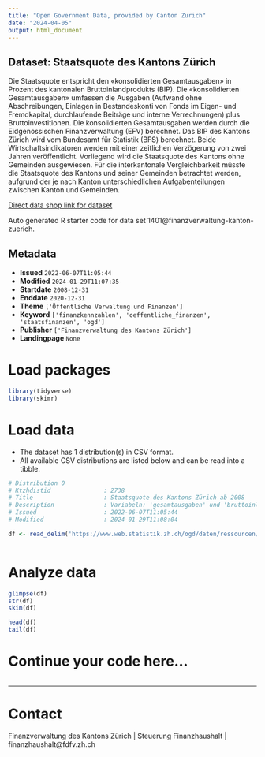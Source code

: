 ```yaml
---
title: "Open Government Data, provided by Canton Zurich"
date: "2024-04-05"
output: html_document
---
```


## Dataset: Staatsquote des Kantons Zürich

Die Staatsquote entspricht den «konsolidierten Gesamtausgaben» in Prozent des kantonalen Bruttoinlandprodukts (BIP). Die «konsolidierten Gesamtausgaben» umfassen die Ausgaben (Aufwand ohne Abschreibungen, Einlagen in Bestandeskonti von Fonds im Eigen- und Fremdkapital, durchlaufende Beiträge und interne Verrechnungen) plus Bruttoinvestitionen. Die konsolidierten Gesamtausgaben werden durch die Eidgenössischen Finanzverwaltung (EFV) berechnet. Das BIP des Kantons Zürich wird vom Bundesamt für Statistik (BFS) berechnet. Beide Wirtschaftsindikatoren werden mit einer zeitlichen Verzögerung von zwei Jahren veröffentlicht. Vorliegend wird die Staatsquote des Kantons ohne Gemeinden ausgewiesen. Für die interkantonale Vergleichbarkeit müsste die Staatsquote des Kantons und seiner Gemeinden betrachtet werden, aufgrund der je nach Kanton unterschiedlichen Aufgabenteilungen zwischen Kanton und Gemeinden. 

[Direct data shop link for dataset](https://www.zh.ch/de/politik-staat/statistik-daten/datenkatalog.html#/datasets/1401@finanzverwaltung-kanton-zuerich)

Auto generated R starter code for data set 1401@finanzverwaltung-kanton-zuerich.

## Metadata

- **Issued** `2022-06-07T11:05:44`
- **Modified** `2024-01-29T11:07:35`
- **Startdate** `2008-12-31`
- **Enddate** `2020-12-31`
- **Theme** `['Öffentliche Verwaltung und Finanzen']`
- **Keyword** `['finanzkennzahlen', 'oeffentliche_finanzen', 'staatsfinanzen', 'ogd']`
- **Publisher** `['Finanzverwaltung des Kantons Zürich']`
- **Landingpage** `None`


# Load packages

```r

library(tidyverse)
library(skimr)

```

# Load data

-   The dataset has 1 distribution(s) in CSV format.
-   All available CSV distributions are listed below and can be read into a tibble.

```r

# Distribution 0
# Ktzhdistid               : 2738
# Title                    : Staatsquote des Kantons Zürich ab 2008
# Description              : Variabeln: 'gesamtausgaben' und 'bruttoinlandprodukt' in Tausend CHF.
# Issued                   : 2022-06-07T11:05:44
# Modified                 : 2024-01-29T11:08:04

df <- read_delim('https://www.web.statistik.zh.ch/ogd/daten/ressourcen/KTZH_00001401_00002738.csv')



```

# Analyze data

```r

glimpse(df)
str(df)
skim(df)

head(df)
tail(df)

```

# Continue your code here...

```r

```

------------------------------------------------------------------------

# Contact

Finanzverwaltung des Kantons Zürich | Steuerung Finanzhaushalt | finanzhaushalt@fdfv.zh.ch
